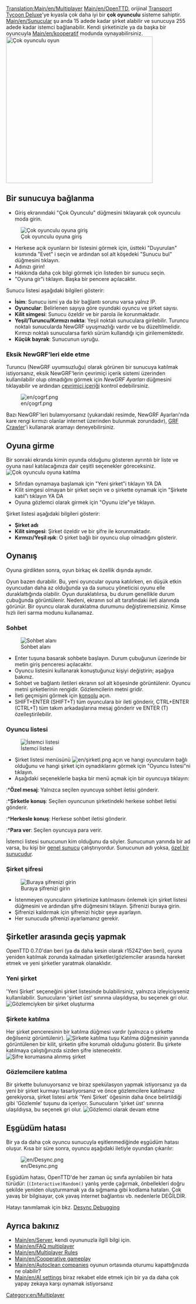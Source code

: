 [[Translation:Main/en/Multiplayer]]{{en/-}}{{tr/İçindekiler}}
[[Main/en/OpenTTD]], orijinal <span class="plainlinks">[http://en.wikipedia.org/wiki/Transport_Tycoon Transport Tycoon Deluxe]</span>'ye kıyasla çok daha iyi bir '''çok oyunculu''' sisteme sahiptir. [[Main/en/Sunucular]] şu anda 15 adede kadar şirket alabilir ve sunucuya 255 adede kadar istemci bağlanabilir. Kendi şirketinizle ya da başka bir oyuncuyla [[Main/en/kooperatif]] modunda oynayabilirsiniz.
[[File:en/ço1.png|none|thumb|400px|Çok oyunculu oyun]]

==Bir sunucuya bağlanma==

*Giriş ekranındaki "Çok Oyunculu" düğmesini tıklayarak çok oyunculu moda girin.
[[File:en/çoç.png|none|frame|Çok oyunculu oyuna giriş]]
*Herkese açık oyunların bir listesini görmek için, üstteki "Duyurulan" kısmında "Evet" i seçin ve ardından sol alt köşedeki "Sunucu bul" düğmesini tıklayın.
*Adınızı girin!
*Hakkında daha çok bilgi görmek için listeden bir sunucu seçin.
*"Oyuna gir"i tıklayın. Başka bir pencere açılacaktır.


Sunucu listesi aşağıdaki bilgileri gösterir:
*'''İsim''': Sunucu ismi ya da bir bağlantı sorunu varsa yalnız IP.
*'''Oyuncular''': Belirlenen sayıya göre oyundaki oyuncu ve şirket sayısı.
*'''Kilit simgesi''': Sunucu özeldir ve bir parola ile korunmaktadır.
*'''Yeşil/Turuncu/Kırmızı nokta''': Yeşil noktalı sunuculara girilebilir. Turuncu noktalı sunucularda NewGRF uyuşmazlığı vardır ve bu düzeltilmelidir. Kırmızı noktalı sunucularsa farklı sürüm kullandığı için girilememktedir.
*'''Küçük bayrak''': Sunucunun uyruğu.

===Eksik NewGRF'leri elde etme===
Turuncu (NewGRF uyumsuzluğu) olarak görünen bir sunucuya katılmak istiyorsanız, eksik NewGRF'lerin çevrimiçi içerik sistemi üzerinden kullanılabilir olup olmadığını görmek için ''NewGRF Ayarları'' düğmesini tıklayabilir ve ardından [[Main/tr/Çevrimiçi içerik|çevrimiçi içeriği]] kontrol edebilirsiniz.

[[File:en/çogrf.png]]

Bazı NewGRF'leri bulamıyorsanız (yukarıdaki resimde, NewGRF Ayarları'nda kare rengi kırmızı olanlar internet üzerinden bulunmak zorundadır), [http://grfcrawler.tt-forums.net/ GRF Crawler]'i kullanarak aramayı deneyebilirsiniz.

==Oyuna girme==
Bir sonraki ekranda kimin oyunda olduğunu gösteren ayrıntılı bir liste ve oyuna nasıl katılacağınıza dair çeşitli seçenekler göreceksiniz.
[[File:en/çog.png|none|frame|Çok oyunculu oyuna katılma]]
*Sıfırdan oynamaya başlamak için "Yeni şirket"i tıklayın YA DA
*Kilit simgesi olmayan bir şirket seçin ve o şirkette oynamak için "Şirkete katıl"ı tıklayın YA DA
*Oyuna gözlemci olarak girmek için "Oyunu izle"ye tıklayın.


Şirket listesi aşağıdaki bilgileri gösterir:
*'''Şirket adı'''
*'''Kilit simgesi''': Şirket özeldir ve bir şifre ile korunmaktadır.
*'''Kırmızı/Yeşil ışık''': O şirket bağlı bir oyuncu olup olmadığını gösterir.


==Oynanış==
Oyuna girdikten sonra, oyun birkaç ek özellik dışında aynıdır.

Oyun bazen durabilir. Bu, yeni oyuncular oyuna katılırken, en düşük etkin oyuncudan daha az olduğunda ya da sunucu yöneticisi oyunu elle duraklattığında olabilir. Oyun duraklatılırsa, bu durum genellikle durum çubuğunda görüntülenir. Nedeni, ekranın sol alt tarafındaki ileti alanında görünür. Bir oyuncu olarak duraklatma durumunu değiştiremezsiniz. Kimse hızlı ileri sarma modunu kullanamaz.

===Sohbet===
[[File:en/sohbet.png|center|none|frame|Sohbet alanı]]
*Enter tuşuna basarak sohbete başlayın. Durum çubuğunun üzerinde bir metin giriş penceresi açılacaktır.
*Oyuncu listesini kullanarak konuştuğunuz kişiyi değiştirin; aşağıya bakınız.
*Sohbet ve bağlantı iletileri ekranın sol alt köşesinde görüntülenir. Oyuncu metni şirketlerinin rengidir. Gözlemcilerin metni gridir.
*İleti geçmişini görmek için [[Main/tr/Konsol|konsolu]] açın.
*SHIFT+ENTER (SHIFT+T) tüm oyunculara bir ileti gönderir, CTRL+ENTER (CTRL+T) tüm takım arkadaşlarına mesaj gönderir ve ENTER (T) özelleştirilebilir.

===Oyuncu listesi===
[[File:en/istemcil.png|none|frame|İstemci listesi]]
*Şirket listesi menüsünü [[File:en/şirketl.png]] açın ve hangi oyuncuların bağlı olduğunu ve hangi şirket için oynadıklarını görmek için "Oyuncu listesi"ni tıklayın.
*Aşağıdaki seçeneklerle başka bir menü açmak için bir oyuncuya tıklayın:
:*'''Özel mesaj''': Yalnızca seçilen oyuncuya sohbet iletisi gönderir.
:*'''Şirketle konuş''': Seçilen oyuncunun şirketindeki herkese sohbet iletisi gönderir.
:*'''Herkesle konuş''': Herkese sohbet iletisi gönderir.
:*'''Para ver''': Seçilen oyuncuya para verir.

İstemci listesi sunucunun kim olduğunu da söyler. Sunucunun yanında bir ad varsa, bu kişi bir [[Main/en/Listen server|genel sunucu]] çalıştırıyordur. Sunucunun adı yoksa, [[Main/en/Dedicated server|özel bir sunucudur]].

===Şirket şifresi===
[[File:en/şşifre.png|none|frame|Buraya şifrenizi girin]]
*İstenmeyen oyuncuların şirketinize katılmasını önlemek için şirket listesi düğmesini ve ardından şifre düğmesini tıklayın. Şifrenizi buraya girin.
*Şifrenizi kaldırmak için şifrenizi hiçbir şeye ayarlayın.
*Her sunucuda şifrenizi ayarlamanız gerekir.

==Şirketler arasında geçiş yapmak==
OpenTTD 0.7.0'dan beri (ya da daha kesin olarak r15242'den beri), oyuna yeniden katılmak zorunda kalmadan şirketler/gözlemciler arasında hareket etmek ve yeni şirketler yaratmak olanaklıdır.

===Yeni şirket===
'Yeni Şirket' seçeneğini şirket listesinde bulabilirsiniz, yalnızca izleyiciyseniz kullanılabilir. Sunucuların 'şirket üst' sınırına ulaşıldıysa, bu seçenek gri olur.
[[File:en/yşirket.png|none|frame|Gözlemciyken bir şirket oluşturma]]

===Şirkete katılma===
Her şirket penceresinin bir katılma düğmesi vardır (yalnızca o şirkette değilseniz görüntülenir).
[[File:en/katıl.png|none|frame|Şirkete katılma tuşu]]
Katılma düğmesinin yanında görüntülenen bir kilit, şirketin şifre korumalı olduğunu gösterir. Bu şirkete katılmaya çalıştığınızda sizden şifre istenecektir.
[[File:en/şkoruma.png|none|frame|Şifre korumasına alınmış şirket]]

===Gözlemcilere katılma===
Bir şirkette bulunuyorsanız ve biraz spekülasyon yapmak istiyorsanız ya da yeni bir şirket kurmayı tasarlıyorsanız ve önce gözlemcilere katılmanız gerekiyorsa, şirket listesi artık 'Yeni Şirket' öğesinin daha önce belirtildiği gibi 'Gözlemle' tuşunu da içeriyor. Sunucuların 'şirket üst' sınırına ulaşıldıysa, bu seçenek gri olur.
[[File:en/ggeçme.png|none|frame|Gözlemci olarak devam etme]]

==Eşgüdüm hatası==
Bir ya da daha çok oyuncu sunucuyla eşitlenmediğinde eşgüdüm hatası oluşur. Kısa bir süre sonra, oyuncu aşağıdaki iletiyle oyundan çıkarılır:

[[File:en/Desync.png]]

Eşgüdüm hatası, OpenTTD'de her zaman üç sınıfa ayrılabilen bir hata türüdür: (<code>(Interactive)Random()</code> yanlış yerde çağırmak, önbellekleri doğru şekilde yeniden oluşturmamak ya da sığmama gibi kodlama hataları. Çok yavaş bir bilgisayar, çok yavaş internet bağlantısı vb. nedenlerle DEĞİLDİR.

Hatayı tanımlamak için bkz. [[Main/en/OpenTTDDevBlackBook/Network/Desync debugging|Desync Debugging]]

==Ayrıca bakınız==
*[[Main/en/Server]], kendi oyununuzla ilgili bilgi için.
*[[Main/en/FAQ multiplayer]]
*[[Main/en/Multiplayer Rules]]
*[[Main/en/Cooperative gameplay]]
*[[Main/en/Autoclean companies]] oyunun ortasında oturumu kapattığınızda ne olabilir?
*[[Main/en/AI settings]] biraz rekabet elde etmek için bir ya da daha çok yapay zekaya karşı oynamak istiyorsanız

[[Category:en/Multiplayer]]